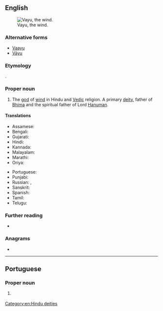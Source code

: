 {{also|Vāyu}}
==English==
[[Image:Vayu.jpg|thumb|Vayu, the wind.]]

===Alternative forms===
* [[Vaayu]]
* [[Vāyu]]

===Etymology===
{{bor|en|sa|वायु|tr=Vāyú}}.

===Proper noun===
{{en-proper noun}}

# {{lb|en|Hinduism}} The [[god]] of [[wind]] in Hindu and [[Vedic]] religion. A primary [[deity]], father of [[Bhima]] and the spiritual father of Lord [[Hanuman]].

====Translations====
{{trans-top|god of wind in Hinduism}}
* Assamese: {{t|as|বায়ু|tr=baẏu|sc=Beng}}
* Bengali: {{t|bn|বায়ু|tr=baẏu|sc=Beng}}
* Gujarati: {{t-needed|gu}}
* Hindi: {{t+|hi|वायु|m|tr=vāyu|sc=Deva}}
* Kannada: {{t+|kn|ವಾಯು|sc=Knda}}
* Malayalam: {{t+|ml|വായു|sc=Mlym}}
* Marathi: {{t|mr|वायु|m|tr=vāyu|sc=Deva}}
* Oriya: {{t+|or|ବାୟୁ|tr=bāẏu|sc=Orya}}
{{trans-mid}}
* Portuguese: {{t|pt|Vayu|m}}
* Punjabi: {{t-needed|pa}}
* Russian: {{t|ru|Ваю́|m}}, {{t|ru|Вайю́|m}}
* Sanskrit: {{t+|sa|वायु|tr=Vāyú}}
* Spanish: {{t|es|Vāyu}}
* Tamil: {{t+|ta|வாயு|sc=Taml}}
* Telugu: {{t-check|te|[[వాయువు]] [[వాయుదేవుడు]] [[వాయుదేవత]]|sc=Telu}} <!-- was "[[వాయువు]] [[వాయుదేవుడు]] [[వాయుదేవత]]" - assumed sum-of-parts; if an idiom, remove the wikilinks to the individual words. see [[User:Kephir/gadgets/xte#Translation_fixing]] -->
{{trans-bottom}}

===Further reading===
* {{pedialite}}

===Anagrams===
* {{anagrams|en|Yuva}}

[[Category:en:Hindu deities]]

----

==Portuguese==

===Proper noun===
{{pt-proper noun|m}}

# {{lb|pt|Hinduism}} {{l|en|Vayu}} {{gloss|god of wind in Hinduism}}